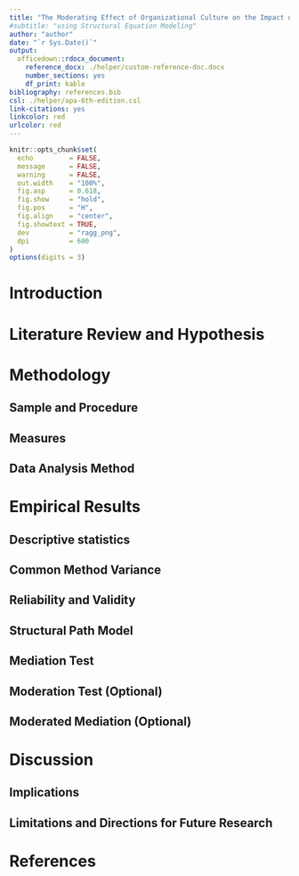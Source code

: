 ```yaml
---
title: "The Moderating Effect of Organizational Culture on the Impact of Organizational Learning Capability on Innovation Performance"
#subtitle: "using Structural Equation Modeling"
author: "author"
date: "`r Sys.Date()`"
output: 
  officedown::rdocx_document:
    reference_docx: ./helper/custom-reference-doc.docx
    number_sections: yes
    df_print: kable
bibliography: references.bib
csl: ./helper/apa-6th-edition.csl
link-citations: yes
linkcolor: red
urlcolor: red
---
```



```r
knitr::opts_chunk$set(
  echo         = FALSE,
  message      = FALSE,
  warning      = FALSE,
  out.width    = "100%",
  fig.asp      = 0.618, 
  fig.show     = "hold",
  fig.pos      = "H",
  fig.align    = "center",
  fig.showtext = TRUE,
  dev          = "ragg_png",
  dpi          = 600
)
options(digits = 3)
```

# Introduction




# Literature Review and Hypothesis





# Methodology
## Sample and Procedure
## Measures
## Data Analysis Method





# Empirical Results
## Descriptive statistics
## Common Method Variance
## Reliability and Validity
## Structural Path Model
## Mediation Test 
## Moderation Test (Optional)
## Moderated Mediation (Optional)





# Discussion
## Implications
## Limitations and Directions for Future Research









\newpage
# References {.unnumbered}